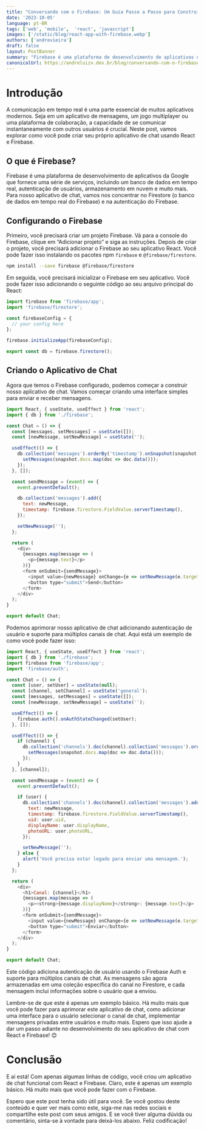 ```yaml
---
title: "Conversando com o Firebase: Um Guia Passo a Passo para Construir seu Próprio Aplicativo de Chat com React"
date: '2023-10-05'
language: pt-BR
tags: ['web', 'mobile',  'react', 'javascript']
images: ['/static/blog/react-app-with-firebase.webp']
authors: ['andrevieira']
draft: false
layout: PostBanner
summary: "Firebase é uma plataforma de desenvolvimento de aplicativos da Google que fornece uma série de serviços, incluindo um banco de dados em tempo real, autenticação de usuários, armazenamento em nuvem e muito mais."
canonicalUrl: https://andreluizv.dev.br/blog/conversando-com-o-firebase-um-guia-passo-a-passo-para-construir-seu-próprio-aplicativo-de-chat-com-react
---
```


# Introdução
A comunicação em tempo real é uma parte essencial de muitos aplicativos modernos. Seja em um aplicativo de mensagens, um jogo multiplayer ou uma plataforma de colaboração, a capacidade de se comunicar instantaneamente com outros usuários é crucial. Neste post, vamos explorar como você pode criar seu próprio aplicativo de chat usando React e Firebase.

##  O que é Firebase?
Firebase é uma plataforma de desenvolvimento de aplicativos da Google que fornece uma série de serviços, incluindo um banco de dados em tempo real, autenticação de usuários, armazenamento em nuvem e muito mais. Para nosso aplicativo de chat, vamos nos concentrar no Firestore (o banco de dados em tempo real do Firebase) e na autenticação do Firebase.

## Configurando o Firebase
Primeiro, você precisará criar um projeto Firebase. Vá para a console do Firebase, clique em “Adicionar projeto” e siga as instruções. Depois de criar o projeto, você precisará adicionar o Firebase ao seu aplicativo React. Você pode fazer isso instalando os pacotes npm `firebase` e `@firebase/firestore`.

``` bash
npm install --save firebase @firebase/firestore
```

Em seguida, você precisará inicializar o Firebase em seu aplicativo. Você pode fazer isso adicionando o seguinte código ao seu arquivo principal do React:

``` javascript
import firebase from 'firebase/app';
import 'firebase/firestore';

const firebaseConfig = {
  // your config here
};

firebase.initializeApp(firebaseConfig);

export const db = firebase.firestore();
```

## Criando o Aplicativo de Chat
Agora que temos o Firebase configurado, podemos começar a construir nosso aplicativo de chat. Vamos começar criando uma interface simples para enviar e receber mensagens.

``` javascript
import React, { useState, useEffect } from 'react';
import { db } from './firebase';

const Chat = () => {
  const [messages, setMessages] = useState([]);
  const [newMessage, setNewMessage] = useState('');

  useEffect(() => {
    db.collection('messages').orderBy('timestamp').onSnapshot(snapshot => {
      setMessages(snapshot.docs.map(doc => doc.data()));
    });
  }, []);

  const sendMessage = (event) => {
    event.preventDefault();

    db.collection('messages').add({
      text: newMessage,
      timestamp: firebase.firestore.FieldValue.serverTimestamp(),
    });

    setNewMessage('');
  };

  return (
    <div>
      {messages.map(message => (
        <p>{message.text}</p>
      ))}
      <form onSubmit={sendMessage}>
        <input value={newMessage} onChange={e => setNewMessage(e.target.value)} />
        <button type="submit">Send</button>
      </form>
    </div>
  );
}

export default Chat;
```

Podemos aprimorar nosso aplicativo de chat adicionando autenticação de usuário e suporte para múltiplos canais de chat. Aqui está um exemplo de como você pode fazer isso:

``` javascript
import React, { useState, useEffect } from 'react';
import { db } from './firebase';
import firebase from 'firebase/app';
import 'firebase/auth';

const Chat = () => {
  const [user, setUser] = useState(null);
  const [channel, setChannel] = useState('general');
  const [messages, setMessages] = useState([]);
  const [newMessage, setNewMessage] = useState('');

  useEffect(() => {
    firebase.auth().onAuthStateChanged(setUser);
  }, []);

  useEffect(() => {
    if (channel) {
      db.collection('channels').doc(channel).collection('messages').orderBy('timestamp').onSnapshot(snapshot => {
        setMessages(snapshot.docs.map(doc => doc.data()));
      });
    }
  }, [channel]);

  const sendMessage = (event) => {
    event.preventDefault();

    if (user) {
      db.collection('channels').doc(channel).collection('messages').add({
        text: newMessage,
        timestamp: firebase.firestore.FieldValue.serverTimestamp(),
        uid: user.uid,
        displayName: user.displayName,
        photoURL: user.photoURL,
      });

      setNewMessage('');
    } else {
      alert('Você precisa estar logado para enviar uma mensagem.');
    }
  };

  return (
    <div>
      <h1>Canal: {channel}</h1>
      {messages.map(message => (
        <p><strong>{message.displayName}</strong>: {message.text}</p>
      ))}
      <form onSubmit={sendMessage}>
        <input value={newMessage} onChange={e => setNewMessage(e.target.value)} />
        <button type="submit">Enviar</button>
      </form>
    </div>
  );
}

export default Chat;
```

Este código adiciona autenticação de usuário usando o Firebase Auth e suporte para múltiplos canais de chat. As mensagens são agora armazenadas em uma coleção específica do canal no Firestore, e cada mensagem inclui informações sobre o usuário que a enviou.

Lembre-se de que este é apenas um exemplo básico. Há muito mais que você pode fazer para aprimorar este aplicativo de chat, como adicionar uma interface para o usuário selecionar o canal de chat, implementar mensagens privadas entre usuários e muito mais. Espero que isso ajude a dar um passo adiante no desenvolvimento do seu aplicativo de chat com React e Firebase! 😊

# Conclusão
E aí está! Com apenas algumas linhas de código, você criou um aplicativo de chat funcional com React e Firebase. Claro, este é apenas um exemplo básico. Há muito mais que você pode fazer com o Firebase.

Espero que este post tenha sido útil para você. Se você gostou deste conteúdo e quer ver mais como este, siga-me nas redes sociais e compartilhe este post com seus amigos. E se você tiver alguma dúvida ou comentário, sinta-se à vontade para deixá-los abaixo. Feliz codificação!